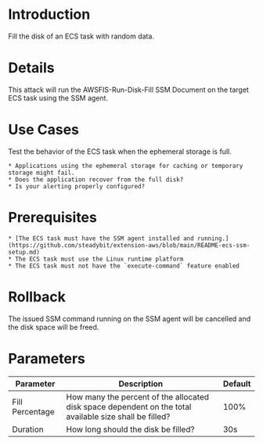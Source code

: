 # Introduction

Fill the disk of an ECS task with random data.

# Details

This attack will run the AWSFIS-Run-Disk-Fill SSM Document on the target ECS task using the SSM agent.

# Use Cases

Test the behavior of the ECS task when the ephemeral storage is full.

    * Applications using the ephemeral storage for caching or temporary storage might fail.
    * Does the application recover from the full disk?
    * Is your alerting properly configured?

# Prerequisites

    * [The ECS task must have the SSM agent installed and running.](https://github.com/steadybit/extension-aws/blob/main/README-ecs-ssm-setup.md)
    * The ECS task must use the Linux runtime platform
    * The ECS task must not have the `execute-command` feature enabled

# Rollback

The issued SSM command running on the SSM agent will be cancelled and the disk space will be freed.

# Parameters

| Parameter       | Description                                                                                             | Default |
|-----------------|---------------------------------------------------------------------------------------------------------|---------|
| Fill Percentage | How many the percent of the allocated disk space dependent on the total available size shall be filled? | 100%    |
| Duration        | How long should the disk be filled?                                                                     | 30s     |
